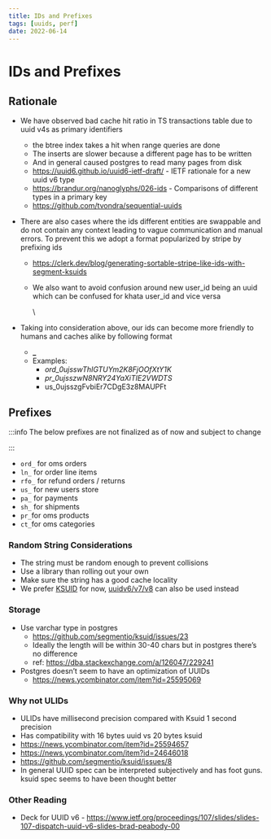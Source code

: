 ```yaml
---
title: IDs and Prefixes
tags: [uuids, perf]
date: 2022-06-14
---
```


# IDs and Prefixes

## Rationale

* We have observed bad cache hit ratio in TS transactions table due to uuid v4s as primary identifiers
  * the btree index takes a hit when range queries are done
  * The inserts are slower because a different page has to be written
  * And in general caused postgres to read many pages from disk
  * <https://uuid6.github.io/uuid6-ietf-draft/> - IETF rationale for a new uuid v6 type
  * <https://brandur.org/nanoglyphs/026-ids> - Comparisons of different types in a primary key
  * <https://github.com/tvondra/sequential-uuids>


* There are also cases where the ids different entities are swappable and do not contain any context leading to vague communication and manual errors. To prevent this we adopt a format popularized by stripe by prefixing ids
  * <https://clerk.dev/blog/generating-sortable-stripe-like-ids-with-segment-ksuids>
  * We also want to avoid confusion around new user_id being an uuid which can be confused for khata user_id and vice versa

    \


* Taking into consideration above, our ids can become more friendly to humans and caches alike by following format
  * **<prefix>_<random string>**
  * Examples:
    * *ord_0ujsswThIGTUYm2K8FjOOfXtY1K*
    * *pr_0ujsszwN8NRY24YaXiTIE2VWDTS*
    * us_0ujsszgFvbiEr7CDgE3z8MAUPFt

## Prefixes


:::info
The below prefixes are not finalized as of now and subject to change

:::

* `ord_` for oms orders
* `ln_` for order line items
* `rfo_` for refund orders /  returns
* `us_` for new users store
* `pa_` for payments
* `sh_` for shipments
* `pr_`for oms products
* `ct_`for oms categories


### Random String Considerations

* The string must be random enough to prevent collisions
* Use a library than rolling out your own
* Make sure the string has a good cache locality
* We prefer [KSUID](https://github.com/segmentio/ksuid) for now, [uuidv6/v7/v8](https://uuid6.github.io/uuid6-ietf-draft/) can also be used instead


### Storage

* Use varchar type in postgres
  * <https://github.com/segmentio/ksuid/issues/23>
  * Ideally the length will be within 30-40 chars but in postgres there’s no difference
  * ref: <https://dba.stackexchange.com/a/126047/229241>
* Postgres doesn’t seem to have an optimization of UUIDs
  * <https://news.ycombinator.com/item?id=25595069>


### Why not ULIDs

* ULIDs have millisecond precision compared with Ksuid 1 second precision
* Has compatibility with 16 bytes uuid vs 20 bytes ksuid
* <https://news.ycombinator.com/item?id=25594657>
* <https://news.ycombinator.com/item?id=24646018>
* <https://github.com/segmentio/ksuid/issues/8>
* In general UUID spec can be interpreted subjectively and has foot guns. ksuid spec seems to have been thought better


### Other Reading

* Deck for UUID v6 - <https://www.ietf.org/proceedings/107/slides/slides-107-dispatch-uuid-v6-slides-brad-peabody-00>


